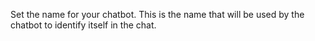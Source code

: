 Set the name for your chatbot. This is the name that will be used by the chatbot to identify itself in the chat.